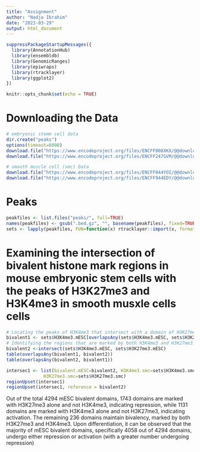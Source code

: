 ```yaml
---
title: "Assignment"
author: "Nadja Ibrahim"
date: "2023-03-29"
output: html_document
---
```

```r
suppressPackageStartupMessages({
  library(AnnotationHub)
  library(ensembldb)
  library(GenomicRanges)
  library(epiwraps)
  library(rtracklayer)
  library(ggplot2)
})
```

```r
knitr::opts_chunk$set(echo = TRUE)
```
# Downloading the Data

```r
# embryonic stemm cell data
dir.create("peaks")
options(timeout=6000)
download.file("https://www.encodeproject.org/files/ENCFF008XKX/@@download/ENCFF008XKX.bed.gz", "peaks/H3K27me3.mESC.bed.gz")
download.file("https://www.encodeproject.org/files/ENCFF247GVM/@@download/ENCFF247GVM.bed.gz", "peaks/H3K4me3.mESC.bed.gz")

# smooth muscle cell (smc) Data
download.file("https://www.encodeproject.org/files/ENCFF044YOI/@@download/ENCFF044YOI.bed.gz", "peaks/H3K27me3.smc.bed.gz")
download.file("https://www.encodeproject.org/files/ENCFF944EDY/@@download/ENCFF944EDY.bed.gz", "peaks/H3K4me3.smc.bed.gz")

```
# Peaks
```r
peakfiles <- list.files("peaks/", full=TRUE)
names(peakfiles) <- gsub(".bed.gz", "", basename(peakfiles), fixed=TRUE)
sets <- lapply(peakfiles, FUN=function(x) rtracklayer::import(x, format="narrowPeak"))
```

# Examining the intersection of bivalent histone mark regions in mouse embryonic stem cells with the peaks of H3K27me3 and H3K4me3 in smooth musxle cells cells
```r
# Locating the peaks of H3K4me3 that intersect with a domain of H3K27me3.
bivalent1 <- sets$H3K4me3.mESC[overlapsAny(sets$H3K4me3.mESC, sets$H3K27me3.mESC)]
# Identifying the regions that are marked by both H3K4me3 and H3K27me3.
bivalent2 <-intersect(sets$H3K4me3.mESC, sets$H3K27me3.mESC)
table(overlapsAny(bivalent1, bivalent2))
table(overlapsAny(bivalent2, bivalent1))

intersec1 <- list(bivalent.mESC=bivalent2, H3K4me3.smc=sets$H3K4me3.smc,
              H3K27me3.smc=sets$H3K27me3.smc)
regionUpset(intersec1)
regionUpset(intersec1, reference = bivalent2)
```
Out of the total 4294 mESC bivalent domains, 1743 domains are marked with H3K27me3 alone and not H3K4me3, indicating repression, while 1131 domains are marked with H3K4me3 alone and not H3K27me3, indicating activation. The remaining 236 domains maintain bivalency, marked by both H3K27me3 and H3K4me3.
Upon differentiation, it can be observed that the majority of mESC bivalent domains, specifically 4058 out of 4294 domains, undergo either repression or activation (with a greater number undergoing repression) 



